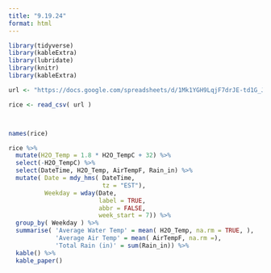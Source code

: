 ```yaml
---
title: "9.19.24"
format: html
---
```



```r
library(tidyverse)
library(kableExtra)
library(lubridate)
library(knitr)
library(kableExtra)

url <- "https://docs.google.com/spreadsheets/d/1Mk1YGH9LqjF7drJE-td1G_JkdADOU0eMlrP01WFBT8s/pub?gid=0&single=true&output=csv"

rice <- read_csv( url )




```

```r
names(rice)

```

```r
rice %>% 
  mutate(H2O_Temp = 1.8 * H2O_TempC + 32) %>% 
  select(-H2O_TempC) %>% 
  select(DateTime, H2O_Temp, AirTempF, Rain_in) %>% 
  mutate( Date = mdy_hms( DateTime,
                          tz = "EST"),
          Weekday = wday(Date, 
                         label = TRUE, 
                         abbr = FALSE,
                         week_start = 7)) %>% 
  group_by( Weekday ) %>% 
  summarise( 'Average Water Temp' = mean( H2O_Temp, na.rm = TRUE, ),
             'Average Air Temp' = mean( AirTempF, na.rm =),
             'Total Rain (in)' = sum(Rain_in)) %>% 
  kable() %>% 
  kable_paper()
```

